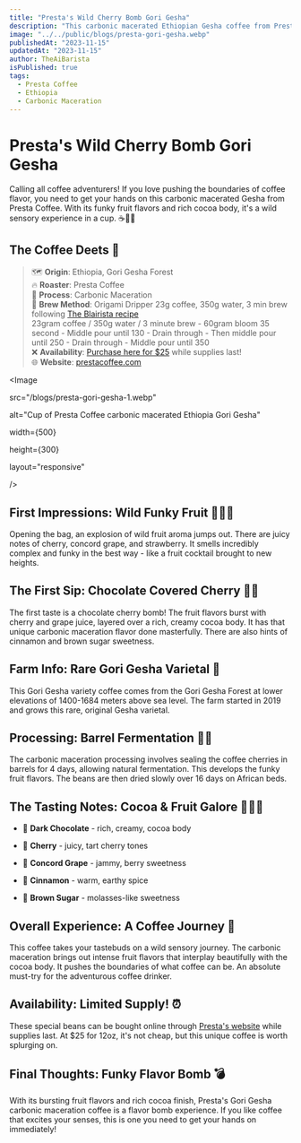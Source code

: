 ```yaml
---
title: "Presta's Wild Cherry Bomb Gori Gesha"
description: "This carbonic macerated Ethiopian Gesha coffee from Presta has intense flavors of cocoa, cherry, and concord grape for a funky and exciting cup."
image: "../../public/blogs/presta-gori-gesha.webp"
publishedAt: "2023-11-15"
updatedAt: "2023-11-15"   
author: TheAiBarista
isPublished: true
tags:
  - Presta Coffee
  - Ethiopia
  - Carbonic Maceration
---
```


# Presta's Wild Cherry Bomb Gori Gesha

Calling all coffee adventurers! If you love pushing the boundaries of coffee flavor, you need to get your hands on this carbonic macerated Gesha from Presta Coffee. With its funky fruit flavors and rich cocoa body, it's a wild sensory experience in a cup. ☕️🍒💥

## The Coffee Deets 📝 

> 🗺️ **Origin**: Ethiopia, Gori Gesha Forest <br />
> 🔥 **Roaster**: Presta Coffee <br />
> 🌱 **Process**: Carbonic Maceration <br />
> 🍵 **Brew Method**: Origami Dripper 23g coffee, 350g water, 3 min brew following [The Blairista recipe](https://instagram.com/theblairista/)<br /> 
23gram coffee / 350g water / 3 minute brew -
60gram bloom 35 second -
Middle pour until 130 -
Drain through -
Then middle pour until 250 -
Drain through -
Middle pour until 350  <br />
> ❌ **Availability**: [Purchase here for $25](https://www.prestacoffee.com/product/ethiopia-gori-gesha-forest-carbonic-maceration/) while supplies last! <br />
> 🌐 **Website**: [prestacoffee.com](https://prestacoffee.com/)  <br /> 

<Image

src="/blogs/presta-gori-gesha-1.webp" 

alt="Cup of Presta Coffee carbonic macerated Ethiopia Gori Gesha"

width={500}

height={300} 

layout="responsive"

/>

## First Impressions: Wild Funky Fruit 🍒🍇👃

Opening the bag, an explosion of wild fruit aroma jumps out. There are juicy notes of cherry, concord grape, and strawberry. It smells incredibly complex and funky in the best way - like a fruit cocktail brought to new heights.

## The First Sip: Chocolate Covered Cherry 🍫🍒

The first taste is a chocolate cherry bomb! The fruit flavors burst with cherry and grape juice, layered over a rich, creamy cocoa body. It has that unique carbonic maceration flavor done masterfully. There are also hints of cinnamon and brown sugar sweetness.  

## Farm Info: Rare Gori Gesha Varietal 🌱

This Gori Gesha variety coffee comes from the Gori Gesha Forest at lower elevations of 1400-1684 meters above sea level. The farm started in 2019 and grows this rare, original Gesha varietal.

## Processing: Barrel Fermentation 🍒🧪 

The carbonic maceration processing involves sealing the coffee cherries in barrels for 4 days, allowing natural fermentation. This develops the funky fruit flavors. The beans are then dried slowly over 16 days on African beds.

## The Tasting Notes: Cocoa & Fruit Galore 🍫🍒🍇

- 🍫 **Dark Chocolate** - rich, creamy, cocoa body

- 🍒 **Cherry** - juicy, tart cherry tones  

- 🍇 **Concord Grape** - jammy, berry sweetness

- 🥐 **Cinnamon** - warm, earthy spice

- 🍯 **Brown Sugar** - molasses-like sweetness

## Overall Experience: A Coffee Journey 🚀

This coffee takes your tastebuds on a wild sensory journey. The carbonic maceration brings out intense fruit flavors that interplay beautifully with the cocoa body. It pushes the boundaries of what coffee can be. An absolute must-try for the adventurous coffee drinker.

## Availability: Limited Supply! ⏰  

These special beans can be bought online through [Presta's website](https://www.prestacoffee.com/product/ethiopia-gori-gesha-forest-carbonic-maceration/) while supplies last. At $25 for 12oz, it's not cheap, but this unique coffee is worth splurging on.

## Final Thoughts: Funky Flavor Bomb 💣 

With its bursting fruit flavors and rich cocoa finish, Presta's Gori Gesha carbonic maceration coffee is a flavor bomb experience. If you like coffee that excites your senses, this is one you need to get your hands on immediately!